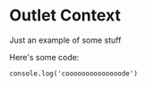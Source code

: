 # Outlet Context

Just an example of some stuff

Here's some code:

```tsx filename=my%20project/app/routes/thing.tsx lines=[1,3] start=6 add=9,13 remove=10,15-17
console.log('coooooooooooooode')
```
